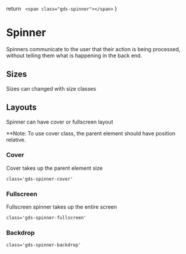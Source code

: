 
  return `
    <span class="gds-spinner"></span>`
}

<Meta of={SpinnerStories} />

# Spinner

Spinners communicate to the user that their action is being processed, without telling them what is happening in the back end.

<Canvas>
  <Story of={SpinnerStories.Spinner} />
</Canvas>

## Sizes

Sizes can changed with size classes

<Canvas>
  <span class="gds-spinner gds-spinner-sm" />

  <span class="gds-spinner" />

  <span class="gds-spinner gds-spinner-lg" />
</Canvas>

## Layouts

Spinner can have cover or fullscreen layout

\*\*Note: To use cover class, the parent element should have position relative.

<Canvas>
  <div style={{ position: 'relative', height: '300px' }}>
    <div class="gds-spinner-wrapper gds-spinner-cover gds-spinner-backdrop">
      <span class="gds-spinner" />
    </div>
  </div>
</Canvas>

### Cover

Cover takes up the parent element size

```
class='gds-spinner-cover'
```

### Fullscreen

Fullscreen spinner takes up the entire screen

```
class='gds-spinner-fullscreen'
```

### Backdrop

```
class='gds-spinner-backdrop'
```
